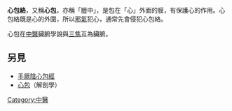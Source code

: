 {{unreferenced|time=2014-10-01T07:56:44+00:00}}{{medical}}
'''心包絡'''，又稱'''心包'''，亦稱「膻中」，是包在「心」外面的膜，有保護心的作用。心包絡既是心的外圍，所以[[邪氣|邪氣]]犯心，通常先會侵犯心包絡。

心包在[[中醫|中醫]]臟腑學說與[[三焦|三焦]]互為臟腑。
{{五臟六腑}}

==另見==
*[[手厥陰心包經|手厥陰心包經]]
*[[心包|心包]]（解剖學）

[[Category:中醫|Category:中醫]]